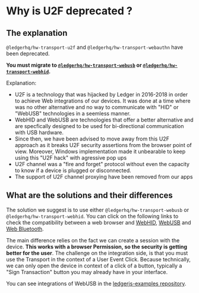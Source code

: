# Why is U2F deprecated ?

## The explanation

`@ledgerhq/hw-transport-u2f` and `@ledgerhq/hw-transport-webauthn` have been deprecated.

**You must migrate to [`@ledgerhq/hw-transport-webusb`](../integration-walkthrough/web-application/web-hid-usb/) or [`@ledgerhq/hw-transport-webhid`](../integration-walkthrough/web-application/web-hid-usb/).**

Explanation:

- U2F is a technology that was hijacked by Ledger in 2016-2018 in order to achieve Web integrations of our devices. It was done at a time where was no other alternative and no way to communicate with "HID" or "WebUSB" technologies in a seemless manner.
- WebHID and WebUSB are technologies that offer a better alternative and are specfically designed to be used for bi-directional communication with USB hardware.
- Since then, we have been advised to move away from this U2F approach as it breaks U2F security assertions from the browser point of view. Moreover, Windows implementation made it unbearable to keep using this "U2F hack" with agressive pop ups
- U2F channel was a "fire and forget" protocol without even the capacity to know if a device is plugged or disconnected.
- The support of U2F channel proxying have been removed from our apps

## What are the solutions and their differences

The solution we suggest is to use either `@ledgerhq/hw-transport-webusb` or `@ledgerhq/hw-transport-webhid`. You can click on the following links to check the compatibility between a web browser and [WebHID](https://caniuse.com/webhid), [WebUSB](https://caniuse.com/webusb) and [Web Bluetooth](https://caniuse.com/web-bluetooth).

The main difference relies on the fact we can create a session with the device. **This works with a browser Permission, so the security is getting better for the user**. The challenge on the integration side, is that you must use the Transport in the context of a User Event Click. Because technically, we can only open the device in context of a click of a button, typically a "Sign Transaction" button you may already have in your interface.

You can see integrations of WebUSB in the [ledgerjs-examples repository](https://github.com/LedgerHQ/ledgerjs-examples/tree/new-examples).

